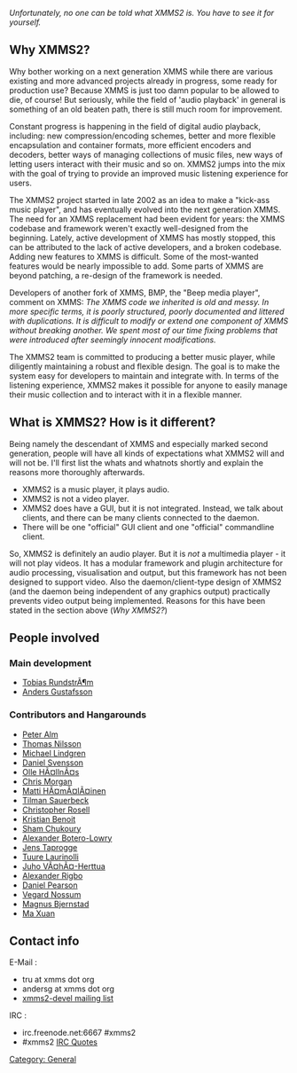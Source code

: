 {{Navbar}}

''Unfortunately, no one can be told what XMMS2 is. You have to see it for yourself.''

== Why XMMS2? ==

Why bother working on a next generation XMMS while there are various existing and more advanced projects already in progress, some ready for production use? Because XMMS is just too damn popular to be allowed to die, of course! But seriously, while the field of 'audio playback' in general is something of an old beaten path, there is still much room for improvement.

Constant progress is happening in the field of digital audio playback, including: new compression/encoding schemes, better and more flexible encapsulation and container formats, more efficient encoders and decoders, better ways of managing collections of music files, new ways of letting users interact with their music and so on. XMMS2 jumps into the mix with the goal of trying to provide an improved music listening experience for users. 

The XMMS2 project started in late 2002 as an idea to make a "kick-ass music player", and has eventually evolved into the next generation XMMS. The need for an XMMS replacement had been evident for years: the XMMS codebase and framework weren't exactly well-designed from the beginning. Lately, active development of XMMS has mostly stopped, this can be attributed to the lack of active developers, and a broken codebase. Adding new features to XMMS is difficult. Some of the most-wanted features would be nearly impossible to add. Some parts of XMMS are beyond patching, a re-design of the framework is needed.

Developers of another fork of XMMS, BMP, the "Beep media player", comment on XMMS:
''The XMMS code we inherited is old and messy. In more specific terms, it is poorly structured, poorly documented and littered with duplications. It is difficult to modify or extend one component of XMMS without breaking another. We spent most of our time fixing problems that were introduced after seemingly innocent modifications.''

The XMMS2 team is committed to producing a better music player, while diligently maintaining a robust and flexible design. The goal is to make the system easy for developers to maintain and integrate with. In terms of the listening experience, XMMS2 makes it possible for anyone to easily manage their music collection and to interact with it in a flexible manner.

== What is XMMS2? How is it different? ==

Being namely the descendant of XMMS and especially marked second generation, people will have all kinds of expectations what XMMS2 will and will not be. I'll first list the whats and whatnots shortly and explain the reasons more thoroughly afterwards.

* XMMS2 is a music player, it plays audio.
* XMMS2 is not a video player.
* XMMS2 does have a GUI, but it is not integrated. Instead, we talk about clients, and there can be many clients connected to the daemon.
* There will be one "official" GUI client and one "official" commandline client.

So, XMMS2 is definitely an audio player. But it is ''not'' a multimedia player - it will not play videos. It has a modular framework and plugin architecture for audio processing, visualisation and output, but this framework has not been designed to support video. Also the daemon/client-type design of XMMS2 (and the daemon being independent of any graphics output) practically prevents video output being implemented. Reasons for this have been stated in the section above (''Why XMMS2?'')

== People involved ==

=== Main development ===
* [[Tobias RundstrÃ¶m]]
* [[User:Anders Gustafsson|Anders Gustafsson]]

=== Contributors and Hangarounds ===
* [[Peter Alm]]
* [[Thomas Nilsson]]
* [[Michael Lindgren]]
* [[Daniel Svensson]]
* [[Olle HÃ¤llnÃ¤s]]
* [[Chris Morgan]]
* [[Matti HÃ¤mÃ¤lÃ¤inen]]
* [[Tilman Sauerbeck]]
* [[Christopher Rosell]]
* [[Kristian Benoit]]
* [[Sham Chukoury]]
* [[Alexander Botero-Lowry]]
* [[Jens Taprogge]]
* [[Tuure Laurinolli]]
* [[Juho VÃ¤hÃ¤-Herttua]]
* [[Alexander Rigbo]]
* [[Daniel Pearson]]
* [[Vegard Nossum]]
* [[Magnus Bjernstad]]
* [[Ma Xuan]]

== Contact info ==
;E-Mail :
* tru at xmms dot org
* andersg at xmms dot org
* [http://lists.xmms.org/mailman/listinfo/xmms2-devel xmms2-devel mailing list]

;IRC :
* irc.freenode.net:6667 #xmms2
* #xmms2 [[IRC Quotes]]

[[Category: General]]